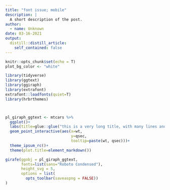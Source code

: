 ```yaml
---
title: "font issue; mobile"
description: |
  A short description of the post.
author:
  - name: Unknown
date: 03-16-2021
output:
  distill::distill_article:
    self_contained: false
---
```



```r
knitr::opts_chunk$set(echo = T)
plot_bg_color <- "white"

```


```r
library(tidyverse)
library(ggtext)
library(ggiraph)
library(extrafont)
extrafont::loadfonts(quiet=T)
library(hrbrthemes)



pl_giraph_ggtext <- mtcars %>% 
  ggplot()+
  labs(title=glue::glue("this is a very long title, with many lines and a line break etc etc etc, this <br>word is in <span style='color:red;'>red</span> or blue or white"))+
  geom_point_interactive(aes(x=wt,
                             y=qsec,
                             tooltip=paste(wt, qsec)))+
  theme_ipsum_rc()+
  theme(plot.title=element_markdown())

girafe(ggobj = pl_giraph_ggtext,
       fonts=list(sans="Roboto Condensed"),
       height_svg = 5,
       options = list(
         opts_toolbar(saveaspng = FALSE))
)

```

